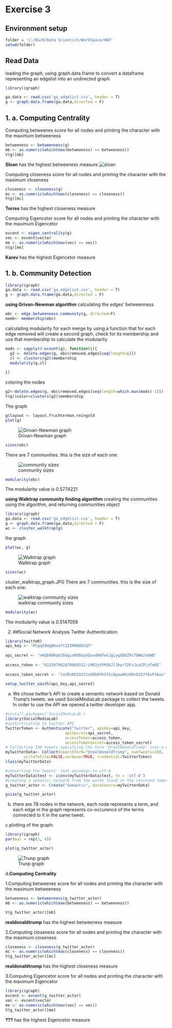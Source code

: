 # Exercise 3
## Environment setup


```{r}
folder = 'C:/BG/H/Data Scientist/WorkSpace/HW3'
setwd(folder)

```
## Read Data
 loading the graph, using graph.data.frame to convert a dataframe representing an edgelist into an undirected graph.
```{r}
library(igraph)

ga.data <- read.csv('ga_edgelist.csv', header = T)
g <- graph.data.frame(ga.data,directed = F)
```

## 1. a. Computing Centrality

Computing betweenes score for all nodes and printing the character with the maximum betweeness

```{r}
betweeness <- betweenness(g)
mb <- as.numeric(which(max(betweeness) == betweeness))
V(g)[mb]
```
**Sloan** has the highest betweeness measure 
![sloan](https://github.com/yohayn/ex3/blob/master/Images/sloan.JPG)

Computing closeness score for all nodes and printing the character with the maximum closeness

```{r}
closeness <- closeness(g)
mc <- as.numeric(which(max(closeness) == closeness))
V(g)[mc]
```

**Torres** has the highest closeness measure 

Computing	Eigencetor score for all nodes and printing the character with the maximum	Eigencetor

```{r}
evcent <- eigen_centrality(g)
vec <- evcent$vector
me <- as.numeric(which(max(vec) == vec))
V(g)[me]
```

**Karev** has the highest Eigencetor measure 

## 1. b. Community Detection

```{r}
library(igraph)
ga.data <- read.csv('ga_edgelist.csv', header = T)
g <- graph.data.frame(ga.data,directed = F)
```
 
**using Grivan-Newman algorithm**
calculating the edges' betweenness
```{r}
ebc <- edge.betweenness.community(g, directed=F)
memb<- membership(ebc)
```

calculating modularity for each merge by using a function that for each edge
 removed will create a second graph, check for its membership and use
 that membership to calculate the modularity 
```{r}
mods <- sapply(0:ecount(g), function(i){
  g2 <- delete.edges(g, ebc$removed.edges[seq(length=i)])
  cl <- clusters(g2)$membership
  modularity(g,cl)
  
})
```
coloring the nodes

```{r}
g2<-delete.edges(g, ebc$removed.edges[seq(length=which.max(mods)-1)])
V(g)$color=clusters(g2)$membership

```

 
The graph
```{r}
g$layout <- layout.fruchterman.reingold
plot(g)
```
![Grivan-Newman graph](https://github.com/yohayn/ex3/blob/master/Images/Grivan-Newman_algorithm_graph.JPG)

```{r}
sizes(ebc)
```
There are 7 communities. this is the size of each one:

![community sizes](https://github.com/yohayn/ex3/blob/master/Images/community_sizes.JPG)
```{r}
modularity(ebc)
```
The modularity value is 0.5774221



**using Walktrap community finding algorithm**
creating the communities using the algorithm, and returning communities object
```{r}
library(igraph)
ga.data <- read.csv('ga_edgelist.csv', header = T)
g <- graph.data.frame(ga.data,directed = F)
wc <- cluster_walktrap(g)
```
the graph
```{r}
plot(wc, g)
```
![Walktrap graph](https://github.com/yohayn/ex3/blob/master/Images/cluster_walktrap_graph.JPG)

```{r}
sizes(wc)
```
cluster_walktrap_graph.JPG
There are 7 communities. this is the size of each one:

![walktrap community sizes](https://github.com/yohayn/ex3/blob/master/Images/walktrap_community_sizes.JPG)
```{r}
modularity(wc)
```
The modularity value is 0.5147059





2. ##Social Network Analysis
Twitter Authentication
```{r}
library(twitteR)
api_key <- "RtgqX9UgBAxe7t2IIM008bCQf"
 
api_secret <- "nHQb98Rqh1bbginMdbUyXQux4BKPekJgLyqXD6Z9cT8Wk2x8WB"
 
access_token <- "811597962870669312-LM03jdYMS6JlJkwrlDFxJsaCPLnTeKE"
 
access_token_secret <- "1uYRzKDIO1F2iK0bDYhGfki8pawHKzGMxQ3SJf8sPJAue"
 
setup_twitter_oauth(api_key,api_secret)
```








a. We chose twitter's API to create a semantic network based on Donald Trump's tweets. we used SocialMediaLab package to collect the tweets. In order to use the API we opened a twitter developer app. 
```{r}
#install.packages('SocialMediaLab')
library(SocialMediaLab)
#authinticating to twitter API
TwitterToken <- Authenticate("twitter", apiKey=api_key, 
                          apiSecret=api_secret,
                          accessToken=access_token, 
                          accessTokenSecret=access_token_secret)
# Collecting 150 tweets specifying the term "@realDonaldTrump" into a data frame object of class dataSource. 
myTwitterData<- Collect(searchTerm="@realDonaldTrump", numTweets=150, 
        writeToFile=FALSE,verbose=TRUE, credential=TwitterToken)
class(myTwitterData)

#converting the tweets' text encodign to utf-8 
myTwitterData$text <- iconv(myTwitterData$text, to = 'utf-8')
#creating a semantic network from the words found in the returned tweets.
g_twitter_actor <- Create("Semantic", dataSource=myTwitterData)

gsize(g_twitter_actor)

```
b. there are 78 nodes in the network, each node represents a term, and each edge in the graph represents co-occurence of the terms connected to it in the same tweet.

c.plotting of the graph:
```{r}

library(igraph)
par(mar = rep(2, 4))

plot(g_twitter_actor)
```
![Trunp graph](https://github.com/yohayn/ex3/blob/master/Images/Trump_Network.JPG)


d.**Computing Centrality**

1.Computing betweenes score for all nodes and printing the character with the maximum betweeness

```{r}
betweeness <- betweenness(g_twitter_actor)
mb <- as.numeric(which(max(betweeness) == betweeness))

V(g_twitter_actor)[mb]
```
**realdonaldtrump** has the highest betweeness measure 

2.Computing closeness score for all nodes and printing the character with the maximum closeness

```{r}
closeness <- closeness(g_twitter_actor)
mc <- as.numeric(which(max(closeness) == closeness))
V(g_twitter_actor)[mc]
```

**realdonaldtrump** has the highest closeness measure 

3.Computing	Eigencetor score for all nodes and printing the character with the maximum	Eigencetor

```{r}
library(igraph)
evcent <- evcent(g_twitter_actor)
vec <- evcent$vector
me <- as.numeric(which(max(vec) == vec))
V(g_twitter_actor)[me]
```

**???** has the highest Eigencetor measure 



